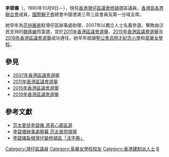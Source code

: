 {{Infobox_officeholder
| name = 李碧儀
| honorific-suffix = [[榮譽勳章_(香港)|MH]] 議員
| native_name = Peggy Lee Pik-yee
| image name = 
| width = 
| Sex = 女
| office        = [[灣仔區議會|灣仔區議會]]議員
| constituency  = [[修頓_(選區)|修頓]]
| term_start    = 2008年1月1日
| term_end      = 
| predecessor   = 
| successor     = 
| date of birth  = 
| place of birth = 
| nationality    = {{CNHK}}
| party          = 
| place of death =
| spouse = 
| relatives =
| religion = 
| website = 
| past =
| education = 
| residence = 
}}

'''李碧儀'''{{MH}}（{{lang-en|Peggy Lee Pik-yee}}，1980年10月9日－），現任[[香港|香港]][[灣仔區議會|灣仔區議會]][[修頓_(選區)|修頓]]選區議員，[[香港島各界聯合會|香港島各界聯合會]]成員，[[國際獅子會|國際獅子會]]總會中國港澳三零三區會員及第一分域主席。

她早年為[[范徐麗泰|范徐麗泰]]駐灣仔區辦事處助理，2007年以獨立人士名義參選，擊敗由泛民支持的[[魏基樂|魏基樂]]而當選，並於[[2011年香港區議會選舉|2011年香港區議會選舉]]、[[2015年香港區議會選舉|2015年香港區議會選舉]]及[[2019年香港區議會選舉|2019年香港區議會選舉]]成功連任。她早年就讀[[聖公會呂明才紀念小學|聖公會呂明才紀念小學]]和[[英華女學校|英華女學校]]。

==參見==
* [[2007年香港區議會選舉|2007年香港區議會選舉]]
* [[2011年香港區議會選舉|2011年香港區議會選舉]]
* [[2015年香港區議會選舉|2015年香港區議會選舉]]
* [[2019年香港區議會選舉|2019年香港區議會選舉]]

==參考文獻==
{{reflist}}

*[http://www.chinesetoday.com/news/show/id/29081 范太愛徒李碧儀 憑真心贏區選]{{Dead link}}
*[http://paper.wenweipo.com/2008/02/24/HK0802240047.htm 李碧儀辦事處開幕 范太冒雨撐場] {{Wayback|url=http://paper.wenweipo.com/2008/02/24/HK0802240047.htm |date=20080715040552 }}
*[http://www.chinesetoday.com/news/show/id/22919 李碧儀紮根灣仔變修頓區「活字典」] {{Wayback|url=http://www.chinesetoday.com/news/show/id/22919 |date=20071104040641 }}

[[Category:灣仔區議員|Category:灣仔區議員]]
[[Category:英華女學校校友|Category:英華女學校校友]]
[[Category:香港建制派人士|Category:香港建制派人士]]
[[Category:李姓|B]]